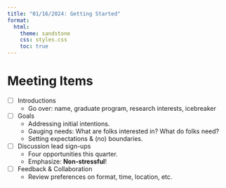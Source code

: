 ```yaml
---
title: "01/16/2024: Getting Started"
format:
  html:
    theme: sandstone
    css: styles.css
    toc: true
---
```


# Meeting Items

-   [ ] Introductions
    -   Go over: name, graduate program, research interests, icebreaker
-   [ ] Goals 
    -   Addressing initial intentions.
    -   Gauging needs: What are folks interested in? What do folks need?
    -   Setting expectations & (no) boundaries.
-   [ ] Discussion lead sign-ups
    -   Four opportunities this quarter.
    -   Emphasize: **Non-stressful**!
-   [ ] Feedback & Collaboration
    -   Review preferences on format, time, location, etc.

```{=html}
<!-- 
# Reading & Reference
Please include the relevant bibliography here.
*none today*

# Discussion Questions *none today*

# Key Takeaways or Quotes
> tbd


# Next Time
* [ ] Discussion leading sign-ups

-->
```
